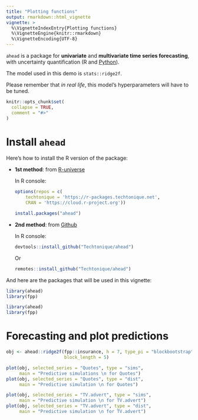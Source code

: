 ```yaml
---
title: "Plotting functions"
output: rmarkdown::html_vignette
vignette: >
  %\VignetteIndexEntry{Plotting functions}
  %\VignetteEngine{knitr::rmarkdown}
  %\VignetteEncoding{UTF-8}
---
```


`ahead` is a package for **univariate** and **multivariate time series forecasting**, with uncertainty quantification (R and [Python](https://techtonique.github.io/ahead_python/)).

The model used in this demo is `stats::ridge2f`. 

Please remember that _in real life_, this model's hyperparameters will have to be tuned.

```r
knitr::opts_chunk$set(
  collapse = TRUE,
  comment = "#>"
)
```

# Install `ahead`

Here's how to install the R version of the package:

-   **1st method**: from [R-universe](https://r-packages.techtonique.net)

    In R console:

    ``` r
    options(repos = c(
        techtonique = 'https://r-packages.techtonique.net',
        CRAN = 'https://cloud.r-project.org'))

    install.packages("ahead")
    ```

-   **2nd method**: from [Github](https://github.com/Techtonique/ahead)

    In R console:

    ``` r
    devtools::install_github("Techtonique/ahead")
    ```

    Or

    ``` r
    remotes::install_github("Techtonique/ahead")
    ```

And here are the packages that will be used in this vignette:

``` r
library(ahead)
library(fpp)
```

```r
library(ahead)
library(fpp)
```

# Forecasting and plot predictions

```r
obj <- ahead::ridge2f(fpp::insurance, h = 7, type_pi = "blockbootstrap", B = 10, 
                      block_length = 5)
```

```r
plot(obj, selected_series = "Quotes", type = "sims", 
     main = "Predictive simulations \n for Quotes")
plot(obj, selected_series = "Quotes", type = "dist", 
     main = "Predictive simulation \n for Quotes")
```

```r
plot(obj, selected_series = "TV.advert", type = "sims", 
     main = "Predictive simulation \n for TV.advert")
plot(obj, selected_series = "TV.advert", type = "dist", 
     main = "Predictive simulation \n for TV.advert")
```

